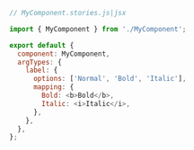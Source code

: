 ```js
// MyComponent.stories.js|jsx

import { MyComponent } from './MyComponent';

export default {
  component: MyComponent,
  argTypes: {
    label: {
      options: ['Normal', 'Bold', 'Italic'],
      mapping: {
        Bold: <b>Bold</b>,
        Italic: <i>Italic</i>,
      },
    },
  },
};
```
